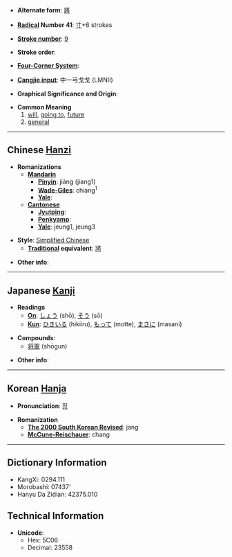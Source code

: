 * '''Alternate form''': [[將]]

* '''[[Wiktionary:Chinese radical index| Radical]] Number 41''': [[Wiktionary:Chinese radical index 寸|寸]]+6 strokes

* '''[[Wiktionary:Chinese total strokes index|Stroke number]]''': [[Wiktionary:Chinese total strokes index 9|9]]

* '''Stroke order''': 

* '''[[Wiktionary:Chinese four corner index|Four-Corner System]]''': 

* '''[[Wiktionary:Chinese Cangjie index|Cangjie input]]''': 中一弓戈戈 (LMNII)

* '''Graphical Significance and Origin''': 

* '''Common Meaning'''
*#[[will]], [[going to]], [[future]]
*# [[general]]

----

== Chinese [[Hanzi]] ==

* '''Romanizations'''
** '''[[Mandarin]]'''
*** '''[[Pinyin]]''': jiāng (jiang1)
*** '''[[Wade-Giles]]''': chiang<sup>1</sup>
*** '''[[Yale]]''': 
** '''[[Cantonese]]'''
*** '''[[Jyutping]]''':
*** '''[[Penkyamp]]''': 
*** '''[[Yale]]''': jeung1, jeung3

* '''Style''': [[Simplified Chinese]] 
** '''[[Traditional Chinese|Traditional]] equivalent''': [[將]]

* '''Other info''': 

----

== Japanese [[Kanji]] ==

* '''Readings'''
** '''[[On]]''': [[しょう]] (shō), [[そう]] (sō)
** '''[[Kun]]''': [[ひきいる]] (hikiiru), [[もって]] (motte), [[まさに]] (masani)

* '''Compounds''':
**[[将軍]] (shōgun)

* '''Other info''':  

----

== Korean [[Hanja]] ==

* '''Pronunciation''': [[장]]

* '''Romanization'''
** '''[[The 2000 South Korean Revised Romanization|The 2000 South Korean Revised]]''': jang
** '''[[McCune-Reischauer]]''': chang

----

== Dictionary Information ==

* KangXi: 0294.111
* Morobashi: 07437'
* Hanyu Da Zidian: 42375.010

== Technical Information ==

* '''Unicode''':
** Hex: 5C06
** Decimal: 23558